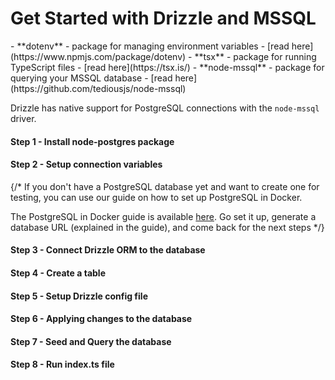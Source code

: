 
<Breadcrumbs/>

# Get Started with Drizzle and MSSQL

<Prerequisites>
  - **dotenv** - package for managing environment variables - [read here](https://www.npmjs.com/package/dotenv)
  - **tsx** - package for running TypeScript files - [read here](https://tsx.is/)
  - **node-mssql** - package for querying your MSSQL database - [read here](https://github.com/tediousjs/node-mssql)
</Prerequisites>

Drizzle has native support for PostgreSQL connections with the `node-mssql` driver.

<FileStructure/>

#### Step 1 - Install **node-postgres** package
<InstallPackages lib='mssql'/>

#### Step 2 - Setup connection variables

<SetupEnv env_variable='DATABASE_URL' />

{/* <Callout title='tips'>
If you don't have a PostgreSQL database yet and want to create one for testing, you can use our guide on how to set up PostgreSQL in Docker.

The PostgreSQL in Docker guide is available [here](/docs/guides/postgresql-local-setup). Go set it up, generate a database URL (explained in the guide), and come back for the next steps
</Callout> */}

#### Step 3 - Connect Drizzle ORM to the database

<ConnectMSSQL/>

#### Step 4 - Create a table

<CreateTable />

#### Step 5 - Setup Drizzle config file

<SetupConfig dialect='mssql' env_variable='DATABASE_URL'/>

#### Step 6 - Applying changes to the database

<ApplyChanges />

#### Step 7 - Seed and Query the database

<QueryDatabase dialect='node-mssql' env_variable='DATABASE_URL'/>

#### Step 8 - Run index.ts file

<RunFile/>